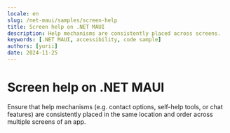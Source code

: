 ```yaml
---
locale: en
slug: /net-maui/samples/screen-help
title: Screen help on .NET MAUI
description: Help mechanisms are consistently placed across screens.
keywords: [.NET MAUI, accessibility, code sample]
authors: [yurii]
date: 2024-11-25
---
```


# Screen help on .NET MAUI

Ensure that help mechanisms (e.g. contact options, self-help tools, or chat features) are consistently placed in the same location and order across multiple screens of an app.

<CodeSample id="screen-help" platform="net-maui" locale="en"/>
